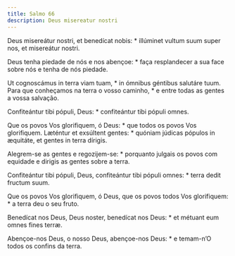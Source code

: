```yaml
---
title: Salmo 66
description: Deus misereatur nostri
---
```


<div class="side-by-side not-content">

Deus misereátur nostri, et benedícat nobis: * illúminet vultum suum super
    nos, et misereátur nostri.

Deus tenha piedade de nós e nos abençoe: * faça resplandecer a sua face
    sobre nós e tenha de nós piedade.

Ut cognoscámus in terra viam tuam, * in ómnibus géntibus salutáre tuum.
  Para que conheçamos na terra o vosso caminho, * e entre todas as gentes a
    vossa salvação.

Confiteántur tibi pópuli, Deus: * confiteántur tibi pópuli omnes.

Que os povos Vos glorifiquem, ó Deus: * que todos os povos Vos glorifiquem.
  Læténtur et exsúltent gentes: * quóniam júdicas pópulos in æquitáte, et
    gentes in terra dírigis.

Alegrem-se as gentes e regozijem-se: * porquanto julgais os povos com
    equidade e dirigis as gentes sobre a terra.

Confiteántur tibi pópuli, Deus, confiteántur tibi pópuli omnes: * terra
    dedit fructum suum.

Que os povos Vos glorifiquem, ó Deus, que os povos todos Vos glorifiquem: *
    a terra deu o seu fruto.

Benedícat nos Deus, Deus noster, benedícat nos Deus: * et métuant eum omnes
    fines terræ.

Abençoe-nos Deus, o nosso Deus, abençoe-nos Deus: * e temam-n’O todos os
    confins da terra.

</div>

